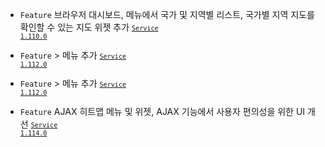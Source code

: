 
- <code class="Feature">Feature</code> <span class="uitext">브라우저 대시보드</span>, <Cmdname sid="side_flexboard" className="uitext" /> 메뉴에서 국가 및 지역별 리스트, 국가별 지역 지도를 확인할 수 있는 지도 위젯 추가 <code class='changelog-service'><a href="https://docs.whatap.io/release-notes/service/service-1_110_x"><code class='changelog-service'>Service 1.110.0​</code></a></code>

- <code class="Feature">Feature</code> <Cmdname sid="side_analysis" className="uitext" /> &gt; <Cmdname sid="side_ajaxAnalytics" className="uitext" /> 메뉴 추가 <code class='changelog-service'><a href="https://docs.whatap.io/release-notes/service/service-1_112_x"><code class='changelog-service'>Service 1.112.0​</code></a></code>

- <code class="Feature">Feature</code> <Cmdname sid="sitemap" className="uitext" /> &gt; <Cmdname sid="side_userBehavior" className="uitext" /> 메뉴 추가 <code class='changelog-service'><a href="https://docs.whatap.io/release-notes/service/service-1_112_x"><code class='changelog-service'>Service 1.112.0​</code></a></code>

- <code class="Feature">Feature</code> <span class="uitext">AJAX 히트맵</span> 메뉴 및 위젯, <span class="uitext">AJAX</span> <Cmdname sid="side_analysis" className="uitext" /> 기능에서 사용자 편의성을 위한 UI 개선 <code class='changelog-service'><a href="https://docs.whatap.io/release-notes/service/service-1_114_x"><code class='changelog-service'>Service 1.114.0​</code></a></code>

